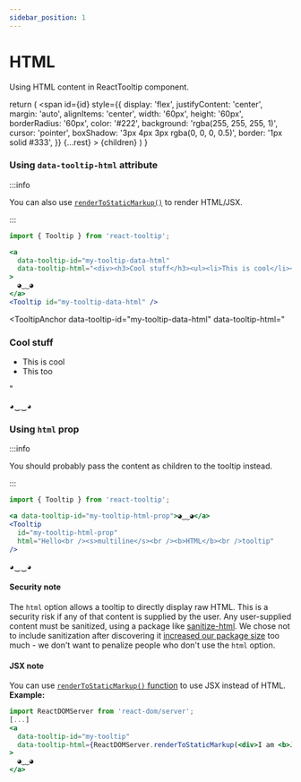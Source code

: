 ```yaml
---
sidebar_position: 1
---
```


# HTML

Using HTML content in ReactTooltip component.


  return (
    <span
      id={id}
      style={{
        display: 'flex',
        justifyContent: 'center',
        margin: 'auto',
        alignItems: 'center',
        width: '60px',
        height: '60px',
        borderRadius: '60px',
        color: '#222',
        background: 'rgba(255, 255, 255, 1)',
        cursor: 'pointer',
        boxShadow: '3px 4px 3px rgba(0, 0, 0, 0.5)',
        border: '1px solid #333',
      }}
      {...rest}
    >
      {children}
    </span>
  )
}

### Using `data-tooltip-html` attribute

:::info

You can also use [`renderToStaticMarkup()`](https://reactjs.org/docs/react-dom-server.html#rendertostaticmarkup) to render HTML/JSX.

:::

```jsx
import { Tooltip } from 'react-tooltip';

<a
  data-tooltip-id="my-tooltip-data-html"
  data-tooltip-html="<div><h3>Cool stuff</h3><ul><li>This is cool</li><li>This too</li></ul></div>"
>
  ◕‿‿◕
</a>
<Tooltip id="my-tooltip-data-html" />
```

<TooltipAnchor
  data-tooltip-id="my-tooltip-data-html"
  data-tooltip-html="<div><h3>Cool stuff</h3><ul><li>This is cool</li><li>This too</li></ul></div>"
>
  ◕‿‿◕
</TooltipAnchor>
<Tooltip id="my-tooltip-data-html" />

### Using `html` prop

:::info

You should probably pass the content as children to the tooltip instead.

:::

```jsx
import { Tooltip } from 'react-tooltip';

<a data-tooltip-id="my-tooltip-html-prop">◕‿‿◕</a>
<Tooltip
  id="my-tooltip-html-prop"
  html="Hello<br /><s>multiline</s><br /><b>HTML</b><br />tooltip"
/>
```

<TooltipAnchor data-tooltip-id="my-tooltip-html-prop">◕‿‿◕</TooltipAnchor>
<Tooltip
  id="my-tooltip-html-prop"
  html="Hello<br /><s>multiline</s><br /><b>HTML</b><br />tooltip"
/>

#### Security note

The `html` option allows a tooltip to directly display raw HTML. This is a security risk if any of that content is supplied by the user.
Any user-supplied content must be sanitized, using a package like [sanitize-html](https://www.npmjs.com/package/sanitize-html).
We chose not to include sanitization after discovering it [increased our package size](https://github.com/wwayne/react-tooltip/issues/429) too much - we don't want to penalize people who don't use the `html` option.

#### JSX note

You can use [`renderToStaticMarkup()` function](https://reactjs.org/docs/react-dom-server.html#rendertostaticmarkup) to use JSX instead of HTML.
**Example:**

```jsx
import ReactDOMServer from 'react-dom/server';
[...]
<a
  data-tooltip-id="my-tooltip"
  data-tooltip-html={ReactDOMServer.renderToStaticMarkup(<div>I am <b>JSX</b> content</div>)}
>
  ◕‿‿◕
</a>
```

